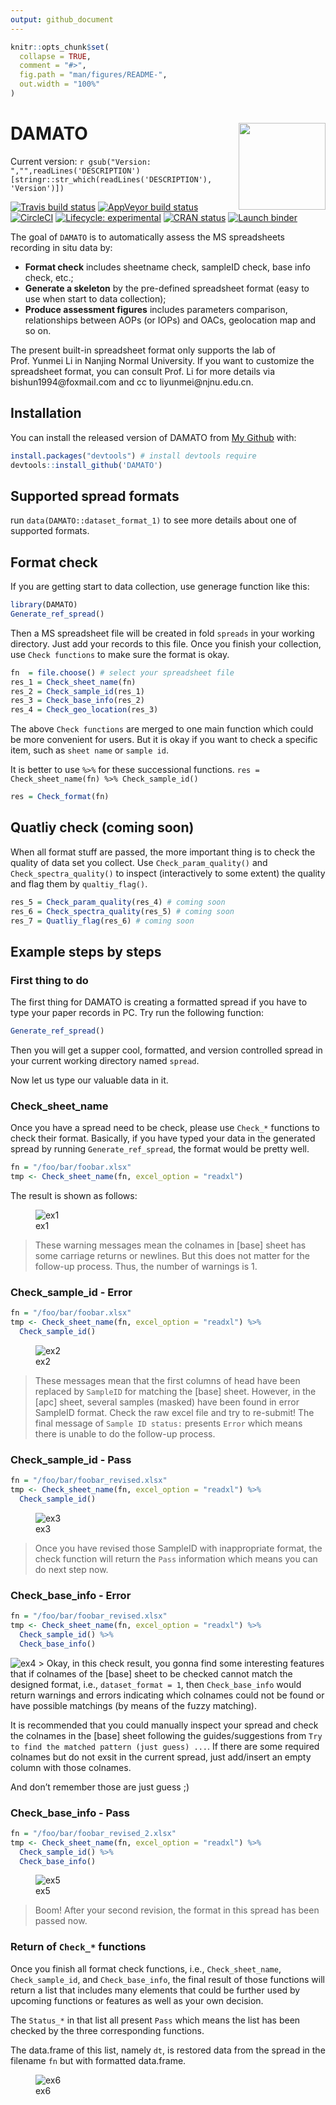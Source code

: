 ```yaml
---
output: github_document
---
```


<!-- README.md is generated from README.Rmd. Please edit that file -->

```r
knitr::opts_chunk$set(
  collapse = TRUE,
  comment = "#>",
  fig.path = "man/figures/README-",
  out.width = "100%"
)
```

# DAMATO <img src='man/figures/logo.png' align="right" height="139" />

Current version: `r gsub("Version: ","",readLines('DESCRIPTION')[stringr::str_which(readLines('DESCRIPTION'), 'Version')])`

<!-- badges: start -->
[![Travis build status](https://travis-ci.com/bishun945/DAMATO.svg?token=ekKczQU5ZnxJHkx55qWv&branch=master)](https://travis-ci.com/bishun945/DAMATO)
[![AppVeyor build status](https://ci.appveyor.com/api/projects/status/ka7a4j64v11xhive?svg=true)](https://ci.appveyor.com/project/bishun945/damato)
[![CircleCI](https://circleci.com/gh/bishun945/DAMATO/tree/circleci-project-setup.svg?style=svg&circle-token=0e261ccfcb5335a249044d86bab7569c0131db7e)](https://circleci.com/gh/bishun945/DAMATO/tree/circleci-project-setup)
[![Lifecycle: experimental](https://img.shields.io/badge/lifecycle-experimental-orange.svg)](https://www.tidyverse.org/lifecycle/#experimental)
[![CRAN status](https://www.r-pkg.org/badges/version/DAMATO)](https://CRAN.R-project.org/package=DAMATO)
[![Launch binder](https://mybinder.org/badge_logo.svg)](https://mybinder.org/v2/gh/bishun945/DAMATO/master)
<!-- badges: end -->

The goal of `DAMATO` is to automatically assess the MS spreadsheets recording in situ data by:

  * **Format check** includes sheetname check, sampleID check, base info check, etc.;
  * **Generate a skeleton** by the pre-defined spreadsheet format (easy to use when start to data collection);
  * **Produce assessment figures** includes parameters comparison, relationships between AOPs (or IOPs) and OACs, geolocation map and so on.
  
The present built-in spreadsheet format only supports the lab of Prof. Yunmei Li in Nanjing Normal University. If you want to customize the spreadsheet format, you can consult Prof. Li for more details via bishun1994@foxmail.com and cc to liyunmei@njnu.edu.cn.

## Installation

You can install the released version of DAMATO from [My Github](https://github.com/bishun945/DAMATO) with:

``` r
install.packages("devtools") # install devtools require
devtools::install_github('DAMATO')
```

## Supported spread formats

run `data(DAMATO::dataset_format_1)` to see more details about one of supported formats.

## Format check

If you are getting start to data collection, use generage function like this:

```r
library(DAMATO)
Generate_ref_spread()
```

Then a MS spreadsheet file will be created in fold `spreads` in your working directory. Just add your records to this file. Once you finish your collection, use `Check functions` to make sure the format is okay.

```r

fn  = file.choose() # select your spreadsheet file
res_1 = Check_sheet_name(fn)
res_2 = Check_sample_id(res_1)
res_3 = Check_base_info(res_2)
res_4 = Check_geo_location(res_3)
```

The above `Check functions` are merged to one main function which could be more convenient for users. But it is okay if you want to check a specific item, such as `sheet name` or `sample id`.

It is better to use `%>%` for these successional functions. `res = Check_sheet_name(fn) %>% Check_sample_id()`

```r
res = Check_format(fn)
```

## Quatliy check (coming soon)

When all format stuff are passed, the more important thing is to check the quality of data set you collect. Use `Check_param_quality()` and `Check_spectra_quality()` to inspect (interactively to some extent) the quality and flag them by `qualtiy_flag()`.

```r
res_5 = Check_param_quality(res_4) # coming soon
res_6 = Check_spectra_quality(res_5) # coming soon
res_7 = Quatliy_flag(res_6) # coming soon
```


## Example steps by steps

### First thing to do

The first thing for DAMATO is creating a formatted spread if you have to type your paper records in PC. Try run the following function:

```r
Generate_ref_spread()
```

Then you will get a supper cool, formatted, and version controlled spread in your current working directory named `spread`.

Now let us type our valuable data in it.

### Check_sheet_name

Once you have a spread need to be check, please use `Check_*` functions to check their format. Basically, if you have typed your data in the generated spread by running `Generate_ref_spread`, the format would be pretty well.

```r
fn = "/foo/bar/foobar.xlsx"
tmp <- Check_sheet_name(fn, excel_option = "readxl")
```

The result is shown as follows:

![ex1](./man/figures/Check_sheet_name_1.jpg)

> These warning messages mean the colnames in [base] sheet has some carriage returns or newlines. But this does not matter for the follow-up process. Thus, the number of warnings is 1.

### Check_sample_id - Error

```r
fn = "/foo/bar/foobar.xlsx"
tmp <- Check_sheet_name(fn, excel_option = "readxl") %>%
  Check_sample_id()
```

![ex2](./man/figures/Check_sample_id.jpg)

> These messages mean that the first columns of head have been replaced by `SampleID` for matching the [base] sheet. However, in the [apc] sheet, several samples (masked) have been found in error SampleID format. Check the raw excel file and try to re-submit! The final message of `Sample ID status: ` presents `Error` which means there is unable to do the follow-up process.

### Check_sample_id - Pass

```r
fn = "/foo/bar/foobar_revised.xlsx"
tmp <- Check_sheet_name(fn, excel_option = "readxl") %>%
  Check_sample_id()
```

![ex3](./man/figures/Check_sample_id_pass.jpg)

> Once you have revised those SampleID with inappropriate format, the check function will return the `Pass` information which means you can do next step now.


### Check_base_info - Error

```r
fn = "/foo/bar/foobar_revised.xlsx"
tmp <- Check_sheet_name(fn, excel_option = "readxl") %>%
  Check_sample_id() %>%
  Check_base_info()
```

![ex4](./man/figures/Check_base_info_error.jpg)
> Okay, in this check result, you gonna find some interesting features that if colnames of the [base] sheet to be checked cannot match the designed format, i.e., `dataset_format = 1`, then `Check_base_info` would return warnings and errors indicating which colnames could not be found or have possible matchings (by means of the fuzzy matching).

It is recommended that you could manually inspect your spread and check the colnames in the [base] sheet following the guides/suggestions from `Try to find the matched pattern (just guess) ...`. If there are some required colnames but do not exsit in the current spread, just add/insert an empty column with those colnames.

And don't remember those are just guess ;)


### Check_base_info - Pass

```r
fn = "/foo/bar/foobar_revised_2.xlsx"
tmp <- Check_sheet_name(fn, excel_option = "readxl") %>%
  Check_sample_id() %>%
  Check_base_info()
```

![ex5](./man/figures/Check_base_info_pass.jpg)

> Boom! After your second revision, the format in this spread has been passed now.

### Return of `Check_*` functions

Once you finish all format check functions, i.e., `Check_sheet_name`, `Check_sample_id`, and `Check_base_info`, the final result of those functions will return a list that includes many elements that could be further used by upcoming functions or features as well as your own decision.

The `Status_*` in that list all present `Pass` which means the list has been checked by the three corresponding functions. 

The data.frame of this list, namely `dt`, is restored data from the spread in the filename `fn` but with formatted data.frame.

![ex6](./man/figures/Check_return.jpg)


